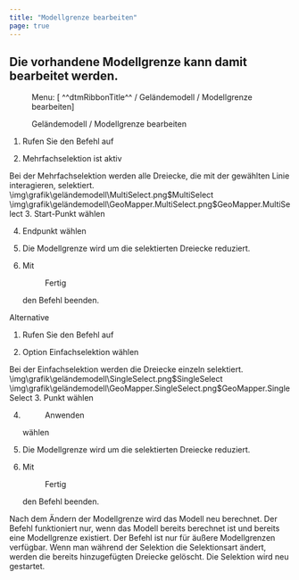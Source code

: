 ```yaml
---
title: "Modellgrenze bearbeiten"
page: true
---
```

## Die vorhandene Modellgrenze kann damit bearbeitet werden. 
<GeoDesigner> <Menu> Menu: [ ^^dtmRibbonTitle^^ / Geländemodell / Modellgrenze bearbeiten] </Menu> </GeoDesigner><GeoMapper> <Menu>Geländemodell / Modellgrenze bearbeiten</Menu> </GeoMapper>


1. Rufen Sie den Befehl auf

2. Mehrfachselektion ist aktiv


<Success>
Bei der Mehrfachselektion werden alle Dreiecke, die mit der gew&#228;hlten Linie interagieren, selektiert.

</Success>
<GeoDesigner>
<Image>\img\grafik\geländemodell\MultiSelect.png$MultiSelect</Image>
</GeoDesigner>
<GeoMapper>
<Image>\img\grafik\geländemodell\GeoMapper.MultiSelect.png$GeoMapper.MultiSelect</Image>
</GeoMapper>
3. Start-Punkt w&#228;hlen

4. Endpunkt w&#228;hlen 

5.  Die Modellgrenze wird um die selektierten Dreiecke reduziert.

6. Mit <Menu>Fertig</Menu>  den Befehl beenden.






Alternative


1. Rufen Sie den Befehl auf

2. Option Einfachselektion w&#228;hlen


<Success>
Bei der Einfachselektion werden die Dreiecke einzeln selektiert.

</Success>
<GeoDesigner>
<Image>\img\grafik\geländemodell\SingleSelect.png$SingleSelect</Image>
</GeoDesigner>
<GeoMapper>
<Image>\img\grafik\geländemodell\GeoMapper.SingleSelect.png$GeoMapper.SingleSelect</Image>
</GeoMapper>
3. Punkt w&#228;hlen

4. <Menu>Anwenden</Menu>  w&#228;hlen 

5.  Die Modellgrenze wird um die selektierten Dreiecke reduziert.

6. Mit <Menu>Fertig</Menu>  den Befehl beenden.






<Success>
Nach dem &#196;ndern der Modellgrenze wird das Modell neu berechnet.
</Success>

<Success>
Der Befehl funktioniert nur, wenn das Modell bereits berechnet ist und bereits eine Modellgrenze existiert.
</Success>

<Success>
Der Befehl ist nur f&#252;r &#228;u&#223;ere Modellgrenzen verf&#252;gbar. 
</Success>

<Success>
Wenn man w&#228;hrend der Selektion die Selektionsart &#228;ndert, werden die bereits hinzugef&#252;gten Dreiecke gel&#246;scht. Die Selektion wird neu gestartet. 
</Success>
